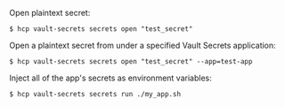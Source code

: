 Open plaintext secret:

```shell-session
$ hcp vault-secrets secrets open "test_secret"
```

Open a plaintext secret from under a specified Vault Secrets application:

```shell-session
$ hcp vault-secrets secrets open "test_secret" --app=test-app
```

Inject all of the app's secrets as environment variables:

```shell-session
$ hcp vault-secrets secrets run ./my_app.sh
```